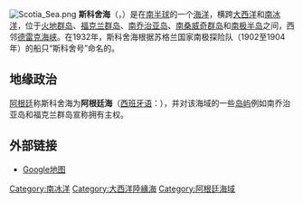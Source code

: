 [[File:Scotia_Sea.png|thumb]]
'''斯科舍海'''（{{lang-en|Scotia Sea}}，{{lang-es|Mar del Scotia、Mar Argentino}}）是在[[南半球|南半球]]的一个[[海洋|海洋]]，横跨[[大西洋|大西洋]]和[[南冰洋|南冰洋]]，位于[[火地群岛|火地群岛]]、[[福克兰群岛|福克兰群岛]]、[[南乔治亚岛|南乔治亚岛]]、[[南桑威奇群岛|南桑威奇群岛]]和[[南极半岛|南极半岛]]之间，西邻[[德雷克海峡|德雷克海峡]]。在1932年，斯科舍海根据苏格兰国家南极探险队（1902至1904年）的船只“斯科舍号”命名的。

==地缘政治==
[[阿根廷|阿根廷]]称斯科舍海为'''阿根廷海'''（[[西班牙语|西班牙语]]：{{lang|es|Mar Argentino}}），并对该海域的一些[[岛屿|岛屿]]例如南乔治亚岛和福克兰群岛宣称拥有主权。

==外部链接==
* {{en}}[http://maps.google.com/maps?q=&ll=-57.5,-40&spn=0.3,0.3&t=k Google地图] {{Wayback|url=http://maps.google.com/maps?q=&ll=-57.5,-40&spn=0.3,0.3&t=k |date=20190912101731 }}

{{coord|57|30|0|S|40|0|0|W|region:AQ_type:waterbody|display=title}}

{{List of seas}}
{{DEFAULTSORT:Scotia}}
[[Category:南冰洋|Category:南冰洋]]
[[Category:大西洋陸緣海|Category:大西洋陸緣海]]
[[Category:阿根廷海域|Category:阿根廷海域]]


{{ocean-stub}}